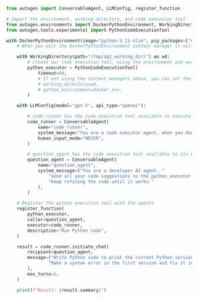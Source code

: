```python
from autogen import ConversableAgent, LLMConfig, register_function

# Import the environment, working directory, and code execution tool
from autogen.environments import DockerPythonEnvironment, WorkingDirectory
from autogen.tools.experimental import PythonCodeExecutionTool

with DockerPythonEnvironment(image="python:3.11-slim", pip_packages=["numpy", "pandas", "matplotlib"]) as docker_env:
    # When you exit the DockerPythonEnvironment context manager it will delete the Docker container (unless you set cleanup_container=False)

    with WorkingDirectory(path="/tmp/ag2_working_dir/") as wd:
        # Create our code execution tool, using the environment and working directory from the above context managers
        python_executor = PythonCodeExecutionTool(
            timeout=60,
            # If not using the context managers above, you can set the working directory and python environment here
            # working_directory=wd,
            # python_environment=docker_env,
        )

    with LLMConfig(model="gpt-5", api_type="openai"):

        # code_runner has the code execution tool available to execute
        code_runner = ConversableAgent(
            name="code_runner",
            system_message="You are a code executor agent, when you don't execute code write the message 'TERMINATE' by itself.",
            human_input_mode="NEVER",
        )

        # question_agent has the code execution tool available to its LLM
        question_agent = ConversableAgent(
            name="question_agent",
            system_message=("You are a developer AI agent. "
                "Send all your code suggestions to the python_executor tool where it will be executed and result returned to you. "
                "Keep refining the code until it works."
            ),
        )

    # Register the python execution tool with the agents
    register_function(
        python_executor,
        caller=question_agent,
        executor=code_runner,
        description="Run Python code",
    )

    result = code_runner.initiate_chat(
        recipient=question_agent,
        message=("Write Python code to print the current Python version followed by the numbers 1 to 11. "
                "Make a syntax error in the first version and fix it in the second version."
        ),
        max_turns=5,
    )

    print(f"Result: {result.summary}")
```
